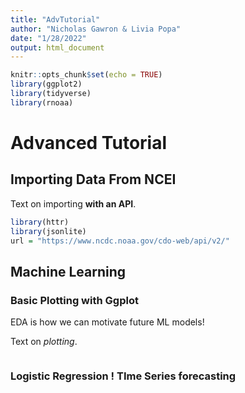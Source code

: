 ```yaml
---
title: "AdvTutorial"
author: "Nicholas Gawron & Livia Popa"
date: "1/28/2022"
output: html_document
---
```


```r
knitr::opts_chunk$set(echo = TRUE)
library(ggplot2)
library(tidyverse)
library(rnoaa)
```

# Advanced Tutorial


## Importing Data From NCEI

Text on importing **with an API**.

```r
library(httr)
library(jsonlite)
url = "https://www.ncdc.noaa.gov/cdo-web/api/v2/"

```

## Machine Learning 

### Basic Plotting with Ggplot 

EDA is how we can motivate future ML models!

Text on *plotting*. 

```r

```

### Logistic Regression ! TIme Series forecasting

```r


```

